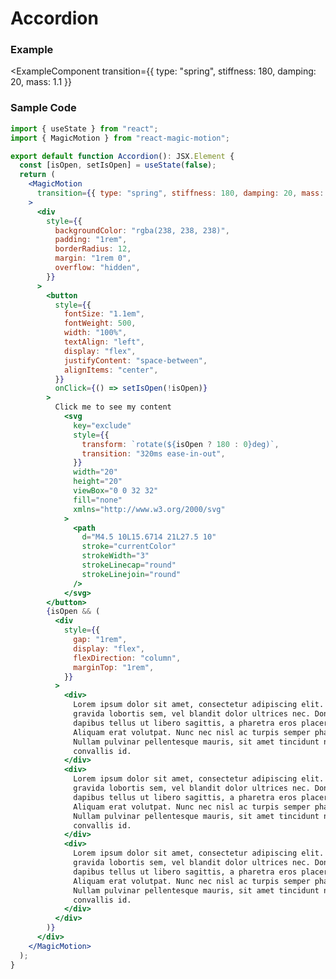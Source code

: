 
# Accordion

### Example

<ExampleComponent
  transition={{ type: "spring", stiffness: 180, damping: 20, mass: 1.1 }}
>
  <Accordion />
</ExampleComponent>

### Sample Code

```jsx filename="Accordion" showLineNumbers copy
import { useState } from "react";
import { MagicMotion } from "react-magic-motion";

export default function Accordion(): JSX.Element {
  const [isOpen, setIsOpen] = useState(false);
  return (
    <MagicMotion
      transition={{ type: "spring", stiffness: 180, damping: 20, mass: 1.1 }}
    >
      <div
        style={{
          backgroundColor: "rgba(238, 238, 238)",
          padding: "1rem",
          borderRadius: 12,
          margin: "1rem 0",
          overflow: "hidden",
        }}
      >
        <button
          style={{
            fontSize: "1.1em",
            fontWeight: 500,
            width: "100%",
            textAlign: "left",
            display: "flex",
            justifyContent: "space-between",
            alignItems: "center",
          }}
          onClick={() => setIsOpen(!isOpen)}
        >
          Click me to see my content
            <svg
              key="exclude"
              style={{
                transform: `rotate(${isOpen ? 180 : 0}deg)`,
                transition: "320ms ease-in-out",
              }}
              width="20"
              height="20"
              viewBox="0 0 32 32"
              fill="none"
              xmlns="http://www.w3.org/2000/svg"
            >
              <path
                d="M4.5 10L15.6714 21L27.5 10"
                stroke="currentColor"
                strokeWidth="3"
                strokeLinecap="round"
                strokeLinejoin="round"
              />
            </svg>
        </button>
        {isOpen && (
          <div
            style={{
              gap: "1rem",
              display: "flex",
              flexDirection: "column",
              marginTop: "1rem",
            }}
          >
            <div>
              Lorem ipsum dolor sit amet, consectetur adipiscing elit. Sed
              gravida lobortis sem, vel blandit dolor ultrices nec. Donec
              dapibus tellus ut libero sagittis, a pharetra eros placerat.
              Aliquam erat volutpat. Nunc nec nisl ac turpis semper pharetra.
              Nullam pulvinar pellentesque mauris, sit amet tincidunt nisl
              convallis id.
            </div>
            <div>
              Lorem ipsum dolor sit amet, consectetur adipiscing elit. Sed
              gravida lobortis sem, vel blandit dolor ultrices nec. Donec
              dapibus tellus ut libero sagittis, a pharetra eros placerat.
              Aliquam erat volutpat. Nunc nec nisl ac turpis semper pharetra.
              Nullam pulvinar pellentesque mauris, sit amet tincidunt nisl
              convallis id.
            </div>
            <div>
              Lorem ipsum dolor sit amet, consectetur adipiscing elit. Sed
              gravida lobortis sem, vel blandit dolor ultrices nec. Donec
              dapibus tellus ut libero sagittis, a pharetra eros placerat.
              Aliquam erat volutpat. Nunc nec nisl ac turpis semper pharetra.
              Nullam pulvinar pellentesque mauris, sit amet tincidunt nisl
              convallis id.
            </div>
          </div>
        )}
      </div>
    </MagicMotion>
  );
}
```

